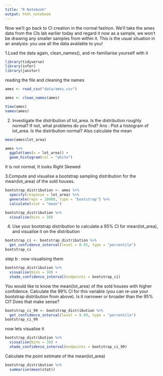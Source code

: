 ```yaml
---
title: "R Notebook"
output: html_notebook
---
```

Now we’ll go back to CI creation in the normal fashion. We’ll take the ames data from the CIs lab earlier today and regard it now as a sample, we won’t be drawing any smaller samples from within it. This is the usual situation in an analysis: you use all the data available to you!



1.Load the data again, clean_names(), and re-familiarise yourself with it

```r
library(tidyverse)
library(infer)
library(janitor)
```
reading the file and cleaning the names
```r
ames <- read_csv("data/ames.csv")

ames <- clean_names(ames)

View(ames)
names(ames)

```


2. Investigate the distribution of lot_area. Is the distribution roughly normal? If not, what problems do you find?
Ans : Plot a histogram of lot_area. Is the distribution normal? Also calculate the mean
```r
mean(ames$lot_area)
```

```r
ames %>%
  ggplot(aes(x = lot_area)) +
  geom_histogram(col = "white")
```
It is not normal, It looks Right Skewed

3.Compute and visualise a bootstrap sampling distribution for the mean(lot_area) of the sold houses.

```r
bootstrap_distribution <- ames %>%
  specify(response = lot_area) %>%
  generate(reps = 10000, type = "bootstrap") %>%
  calculate(stat = "mean")

bootstrap_distribution %>%
  visualise(bins = 30)
```

4. Use your bootstrap distribution to calculate a 95% CI for mean(lot_area), and visualise it on the distribution

```r
bootstrap_ci <- bootstrap_distribution %>%
  get_confidence_interval(level = 0.95, type = "percentile")
bootstrap_ci
```
step b : now visualising them
```r
bootstrap_distribution %>%
  visualise(bins = 30) +
  shade_confidence_interval(endpoints = bootstrap_ci)
```


You would like to know the mean(lot_area) of the sold houses with higher confidence. Calculate the 99% CI for this variable (you can re-use your bootstrap distribution from above). Is it narrower or broader than the 95% CI? Does that make sense?

```r
bootstrap_ci_99 <- bootstrap_distribution %>%
  get_confidence_interval(level = 0.99, type = "percentile")
bootstrap_ci_99
```
now lets visualise it
```r
bootstrap_distribution %>%
  visualise(bins = 30) +
  shade_confidence_interval(endpoints = bootstrap_ci_99)
```

Calculate the point estimate of the mean(lot_area)
```r
bootstrap_distribution %>%
  summarise(mean(stat))
```


